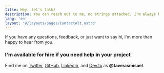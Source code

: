```yaml
---
title: Hey, let's talk!
description: You can reach out to me, no strings attached. I'm always happy to help.
lang: 'en'
layout: '@/layouts/pages/ContactAlt.astro'
---
```


If you have any questions, feedback, or just want to say hi, I'm more than happy to hear from you.

### I'm **available for hire** if you need help in your project

Find me on [Twitter](https://twitter.com/taverasmisael), [GitHub](https://github.com/taverasmisael), [LinkedIn](https://www.linkedin.com/in/taverasmisael/), and [Dev.to](https://dev.to/taverasmisael) as **@taverasmisael**.
